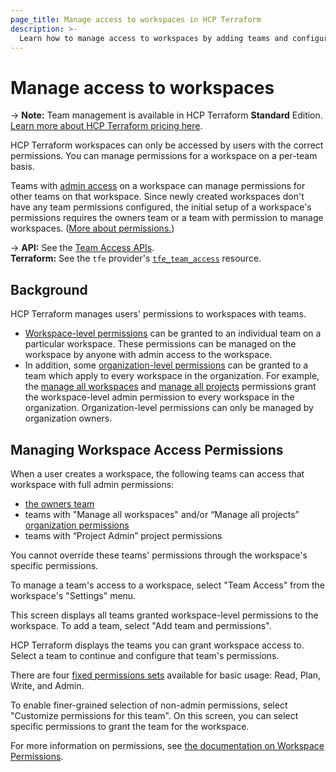 ```yaml
---
page_title: Manage access to workspaces in HCP Terraform
description: >-
  Learn how to manage access to workspaces by adding teams and configuring their permissions.
---
```


# Manage access to workspaces

<!-- BEGIN: TFC:only name:pnp-callout -->
-> **Note:** Team management is available in HCP Terraform **Standard** Edition. [Learn more about HCP Terraform pricing here](https://www.hashicorp.com/products/terraform/pricing).
<!-- END: TFC:only name:pnp-callout -->

HCP Terraform workspaces can only be accessed by users with the correct permissions. You can manage permissions for a workspace on a per-team basis.

Teams with [admin access](/terraform/cloud-docs/users-teams-organizations/permissions) on a workspace can manage permissions for other teams on that workspace. Since newly created workspaces don't have any team permissions configured, the initial setup of a workspace's permissions requires the owners team or a team with permission to manage workspaces. ([More about permissions.](/terraform/cloud-docs/users-teams-organizations/permissions))

[permissions-citation]: #intentionally-unused---keep-for-maintainers

-> **API:** See the [Team Access APIs](/terraform/cloud-docs/api-docs/team-access). <br/>
**Terraform:** See the `tfe` provider's [`tfe_team_access`](https://registry.terraform.io/providers/hashicorp/tfe/latest/docs/resources/team_access) resource.

## Background

HCP Terraform manages users' permissions to workspaces with teams.

- [Workspace-level permissions](/terraform/cloud-docs/users-teams-organizations/permissions#workspace-permissions) can be granted to an individual team on a particular workspace. These permissions can be managed on the workspace by anyone with admin access to the workspace.
- In addition, some [organization-level permissions](/terraform/cloud-docs/users-teams-organizations/permissions#organization-permissions) can be granted to a team which apply to every workspace in the organization. For example, the
  [manage all workspaces](/terraform/cloud-docs/users-teams-organizations/permissions#manage-all-workspaces) and [manage all projects](/terraform/cloud-docs/users-teams-organizations/permissions#manage-all-projects) permissions grant the workspace-level admin permission to every workspace in the organization. Organization-level permissions can only be managed by organization owners.

## Managing Workspace Access Permissions

When a user creates a workspace, the following teams can access that workspace with full admin permissions:
- [the owners team](/terraform/cloud-docs/users-teams-organizations/teams#the-owners-team)
- teams with "Manage all workspaces" and/or “Manage all projects” [organization permissions](/terraform/cloud-docs/users-teams-organizations/permissions#project-permissions)
- teams with “Project Admin” project permissions

You cannot override these teams' permissions through the workspace's specific permissions.

To manage a team's access to a workspace, select "Team Access" from the workspace's "Settings" menu.

This screen displays all teams granted workspace-level permissions to the workspace. To add a team, select "Add team and permissions".

HCP Terraform displays the teams you can grant workspace access to. Select a team to continue and configure that team's permissions.

There are four [fixed permissions sets](/terraform/cloud-docs/users-teams-organizations/permissions#fixed-permission-sets) available for basic usage: Read, Plan, Write, and Admin.

To enable finer-grained selection of non-admin permissions, select "Customize permissions for this team". On this screen, you can select specific permissions to grant the team for the workspace. 

For more information on permissions, see [the documentation on Workspace Permissions](/terraform/cloud-docs/users-teams-organizations/permissions#workspace-permissions).

